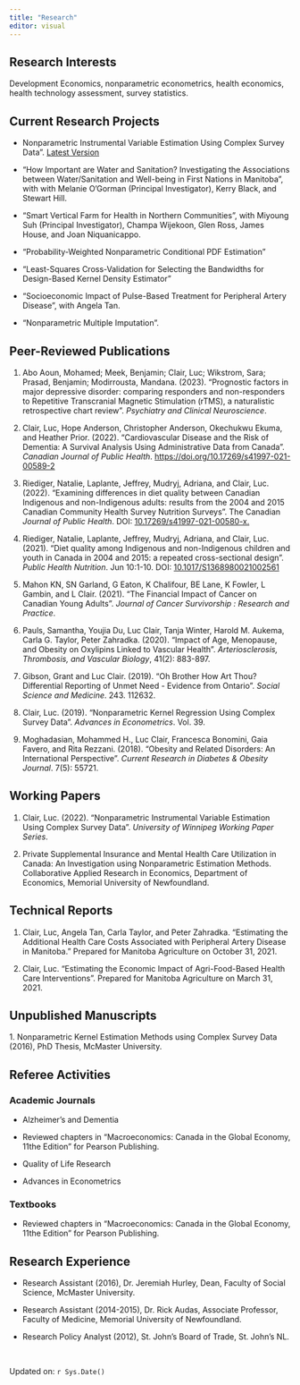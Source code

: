 ```yaml
---
title: "Research"
editor: visual
---
```


## Research Interests

Development Economics, nonparametric econometrics, health economics, health technology assessment, survey statistics.

## Current Research Projects

- Nonparametric Instrumental Variable Estimation Using Complex Survey Data". [Latest Version](WNPIV_July_16_2023.pdf) 


- "How Important are Water and Sanitation? Investigating the Associations between Water/Sanitation and Well-being in First Nations in Manitoba", with with Melanie O'Gorman (Principal Investigator), Kerry Black, and Stewart Hill.

- "Smart Vertical Farm for Health in Northern Communities", with Miyoung Suh (Principal Investigator), Champa Wijekoon, Glen Ross, James House, and Joan Niquanicappo.

-   "Probability-Weighted Nonparametric Conditional PDF Estimation"

-   "Least-Squares Cross-Validation for Selecting the Bandwidths for Design-Based Kernel Density Estimator"

-   "Socioeconomic Impact of Pulse-Based Treatment for Peripheral Artery Disease", with Angela Tan.

-   "Nonparametric Multiple Imputation".

## Peer-Reviewed Publications

1. Abo Aoun, Mohamed; Meek, Benjamin; Clair, Luc; Wikstrom, Sara; Prasad, Benjamin; Modirrousta, Mandana. (2023). "Prognostic factors in major depressive disorder: comparing responders and non-responders to Repetitive Transcranial Magnetic Stimulation (rTMS), a naturalistic retrospective chart review". _Psychiatry and Clinical Neuroscience_. 

1.  Clair, Luc, Hope Anderson, Christopher Anderson, Okechukwu Ekuma, and Heather Prior. (2022). "Cardiovascular Disease and the Risk of Dementia: A Survival Analysis Using Administrative Data from Canada". *Canadian Journal of Public Health*. [https://doi.org/10.17269/s41997-021-00589-2](https://link.springer.com/article/10.17269/s41997-021-00589-2)

2.  Riediger, Natalie, Laplante, Jeffrey, Mudryj, Adriana, and Clair, Luc. (2022). "Examining differences in diet quality between Canadian Indigenous and non-Indigenous adults: results from the 2004 and 2015 Canadian Community Health Survey Nutrition Surveys". The Canadian *Journal of Public Health*. DOI: [10.17269/s41997-021-00580-x.](https://link.springer.com/article/10.17269%2Fs41997-021-00580-x)

3.  Riediger, Natalie, Laplante, Jeffrey, Mudryj, Adriana, and Clair, Luc. (2021). "Diet quality among Indigenous and non-Indigenous children and youth in Canada in 2004 and 2015: a repeated cross-sectional design". *Public Health Nutrition*. Jun 10:1-10. DOI: [10.1017/S1368980021002561](https://www.cambridge.org/core/journals/public-health-nutrition/article/diet-quality-among-indigenous-and-nonindigenous-children-and-youth-in-canada-in-2004-and-2015-a-repeated-crosssectional-design/723ECCB88D8E26FB50B13E0FAFE3C036)

4.  Mahon KN, SN Garland, G Eaton, K Chalifour, BE Lane, K Fowler, L Gambin, and L Clair. (2021). "The Financial Impact of Cancer on Canadian Young Adults". *Journal of Cancer Survivorship : Research and Practice*.

5.  Pauls, Samantha, Youjia Du, Luc Clair, Tanja Winter, Harold M. Aukema, Carla G. Taylor, Peter Zahradka. (2020). "Impact of Age, Menopause, and Obesity on Oxylipins Linked to Vascular Health". *Arteriosclerosis, Thrombosis, and Vascular Biology*, 41(2): 883-897.

6.  Gibson, Grant and Luc Clair. (2019). "Oh Brother How Art Thou? Differential Reporting of Unmet Need - Evidence from Ontario". *Social Science and Medicine*. 243. 112632.

7.  Clair, Luc. (2019). "Nonparametric Kernel Regression Using Complex Survey Data". *Advances in Econometrics*. Vol. 39.

8.  Moghadasian, Mohammed H., Luc Clair, Francesca Bonomini, Gaia Favero, and Rita Rezzani. (2018). "Obesity and Related Disorders: An International Perspective". *Current Research in Diabetes & Obesity Journal*. 7(5): 55721.

<!--
## Works Submitted for Publication
-->

## Working Papers

1. Clair, Luc. (2022). "Nonparametric Instrumental Variable Estimation Using Complex Survey Data". *University of Winnipeg Working Paper Series*.

1.  Private Supplemental Insurance and Mental Health Care Utilization in Canada: An Investigation using Nonparametric Estimation Methods. Collaborative Applied Research in Economics, Department of Economics, Memorial University of Newfoundland.

## Technical Reports

1.  Clair, Luc, Angela Tan, Carla Taylor, and Peter Zahradka. "Estimating the Additional Health Care Costs Associated with Peripheral Artery Disease in Manitoba." Prepared for Manitoba Agriculture on October 31, 2021.

2.  Clair, Luc. "Estimating the Economic Impact of Agri-Food-Based Health Care Interventions". Prepared for Manitoba Agriculture on March 31, 2021.

## Unpublished Manuscripts

1\. Nonparametric Kernel Estimation Methods using Complex Survey Data (2016), PhD Thesis, McMaster University.


## Referee Activities

### Academic Journals

-   Alzheimer's and Dementia

-   Reviewed chapters in "Macroeconomics: Canada in the Global Economy, 11the Edition" for Pearson Publishing.

-   Quality of Life Research

-   Advances in Econometrics

### Textbooks

-   Reviewed chapters in "Macroeconomics: Canada in the Global Economy, 11the Edition" for Pearson Publishing.

## Research Experience

-   Research Assistant (2016), Dr. Jeremiah Hurley, Dean, Faculty of Social Science, McMaster University.

-   Research Assistant (2014-2015), Dr. Rick Audas, Associate Professor, Faculty of Medicine, Memorial University of Newfoundland.

-   Research Policy Analyst (2012), St. John's Board of Trade, St. John's NL.

 

Updated on: `r Sys.Date()`
